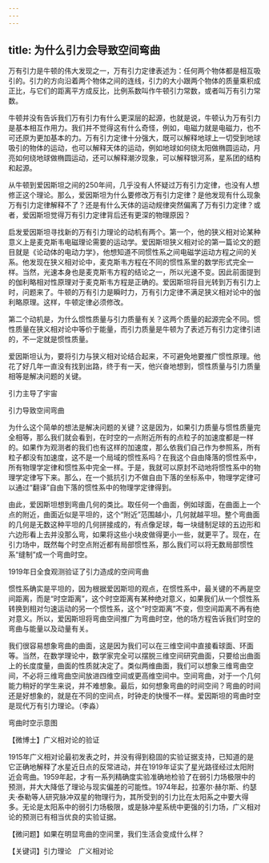 ```yaml
---
---
---
```

title: 为什么引力会导致空间弯曲
---




万有引力是牛顿的伟大发现之一，万有引力定律表述为：任何两个物体都是相互吸引的。引力的方向沿着两个物体之间的连线，引力的大小跟两个物体的质量乘积成正比，与它们的距离平方成反比，比例系数叫作牛顿引力常数，或者叫万有引力常数。

牛顿并没有告诉我们万有引力有什么更深层的起源，也就是说，牛顿认为万有引力是基本相互作用力。我们并不觉得这有什么奇怪，例如，电磁力就是电磁力，也不可还原为更加基本的力。万有引力定律十分强大，既可以解释地球上一切受到地球吸引的物体的运动，也可以解释天体的运动，例如地球如何绕太阳做椭圆运动，月亮如何绕地球做椭圆运动，还可以解释潮汐现象，可以解释银河系，星系团的结构和起源。

从牛顿到爱因斯坦之间的250年间，几乎没有人怀疑过万有引力定律，也没有人想修正这个理论。那么，爱因斯坦为什么要修改万有引力定律？是他发现有什么现象万有引力定律解释不了？还是有什么天体的运动规律突然偏离了万有引力定律？或者，爱因斯坦觉得万有引力定律背后还有更深的物理原因？



启发爱因斯坦寻找新的万有引力理论的动机有两个。第一个，他的狭义相对论某种意义上是麦克斯韦电磁理论需要的运动学。爱因斯坦狭义相对论的第一篇论文的题目就是《论动体的电动力学》，他想知道不同惯性系之间电磁学运动方程之间的关系。他发现在狭义相对论中，麦克斯韦方程在不同的惯性系里的数学形式完全一样。当然，光速本身也是麦克斯韦方程的结论之一，所以光速不变。因此前面提到的伽利略相对性原理对于麦克斯韦方程是正确的。爱因斯坦将目光转到万有引力上时，问题来了。牛顿的万有引力是瞬时力，万有引力定律不满足狭义相对论中的伽利略原理。这样，牛顿定律必须修改。

第二个动机是，为什么惯性质量与引力质量有关？这两个质量的起源完全不同。惯性质量在狭义相对论中等价于能量，而引力质量是牛顿为了表述万有引力定律引进的，不一定就是惯性质量。

爱因斯坦认为，要将引力与狭义相对论结合起来，不可避免地要推广惯性原理。他花了好几年一直没有找到出路，终于有一天，他兴奋地想到，惯性质量与引力质量相等是解决问题的关键。

引力主导了宇宙



引力导致空间弯曲



为什么这个简单的想法是解决问题的关键？这是因为，如果引力质量与惯性质量完全相等，那么我们就会看到，在时空的一点附近所有的点粒子的加速度都是一样的。如果作为观测者的我们也有这样的加速度，那么依我们自己作为参照系，所有粒子都没有加速度，这不是一个局域的惯性系吗？在我这个自由降落的惯性系中，所有物理学定律和惯性系中完全一样。于是，我就可以原封不动地将惯性系中的物理学定律写下来。那么，在一个抵抗引力不做自由下落的坐标系中，物理学定律可以通过“翻译”自由下落的惯性系中的物理学定律得到。

由此，爱因斯坦想到弯曲几何的类比。取任何一个曲面，例如球面，在曲面上一个点的附近，曲面近似是平坦的，这个“附近”范围越小，几何就越平坦。整个弯曲面的几何是无数这种平坦的几何拼接成的，有点像足球，每一块缝制足球的五边形和六边形看上去并没那么弯，如果将这些小块皮做得更小一些，就更平了。现在，在引力场中，既然每个时空点附近都有局部惯性系，那么我们可以将无数局部惯性系“缝制”成一个弯曲时空。

1919年日全食观测验证了引力造成的空间弯曲



惯性系确实是平坦的，因为根据爱因斯坦的观点，在惯性系中，最关键的不再是空间距离，而是“时空距离”，这个时空距离有某种绝对意义，如果我们从一个惯性系转换到相对匀速运动的另一个惯性系，这个“时空距离”不变，但空间距离不再有绝对意义。所以，爱因斯坦将弯曲空间推广为弯曲时空，他的场方程告诉我们时空的弯曲与能量以及动量有关。

我们很容易想象弯曲的曲面，这是因为我们可以在三维空间中直接看球面、环面等。当然，在数学理论中，数学家完全可以摆脱三维空间研究曲面，只要给出曲面上的长度度量，曲面的性质就决定了。类似两维曲面，我们可以想象三维弯曲空间，不必将三维弯曲空间放进四维空间或更高维空间中。空间弯曲，对于一个几何能力稍好的学生来说，并不难想象。最后，如何想象弯曲的时间空间？弯曲的时间还是好想象的，就是在不同的空间点，时钟走的快慢不一样。爱因斯坦的弯曲时空是现代万有引力理论。（李淼）

弯曲时空示意图



【微博士】广义相对论的验证

1915年广义相对论最初发表之时，并没有得到稳固的实验证据支持，已知道的是它正确地解释了水星近日点的反常进动，并在1919年证实了星光路径经过太阳附近会弯曲。1959年起，才有一系列精确度实验准确地检验了在弱引力场极限中的预测，并大大降低了理论与现实偏差的可能性。1974年起，拉塞尔·赫尔斯、约瑟夫·泰勒等人研究脉冲双星的物理行为，其所受到的引力比在太阳系之中要大得多。无论是太阳系中的弱引力场极限，或是脉冲星系统中更强的引力场，广义相对论的预测已有相当优良的实验证据。

【微问题】如果在明显弯曲的空间里，我们生活会变成什么样？

【关键词】引力理论　广义相对论
